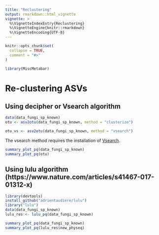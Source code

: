 ```yaml
---
title: "Reclustering"
output: rmarkdown::html_vignette
vignette: >
  %\VignetteIndexEntry{Reclustering}
  %\VignetteEngine{knitr::rmarkdown}
  %\VignetteEncoding{UTF-8}
---
```


```r
knitr::opts_chunk$set(
  collapse = TRUE,
  comment = "#>"
)
```

```r
library(MiscMetabar)
```

# Re-clustering ASVs

## Using decipher or Vsearch algorithm
```r
data(data_fungi_sp_known)
otu <- asv2otu(data_fungi_sp_known, method = "clusterize")
```

```r
otu_vs <- asv2otu(data_fungi_sp_known, method = "vsearch")
```

The vsearch method requires the installation of [Vsearch](https://github.com/torognes/vsearch).

```r
summary_plot_pq(data_fungi_sp_known)
summary_plot_pq(otu)
```

## Using lulu algorithm (https://www.nature.com/articles/s41467-017-01312-x)

```r
library(devtools)
install_github("adrientaudiere/lulu")  
library("lulu")
data(data_fungi_sp_known)
lulu_res <- lulu_pq(data_fungi_sp_known)
```

```r
summary_plot_pq(data_fungi_sp_known)
summary_plot_pq(lulu_res$new_physeq)
```

